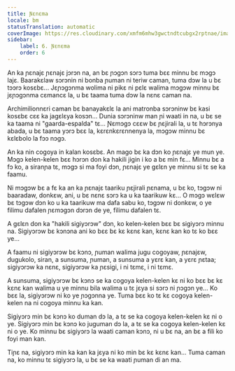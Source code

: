 ```yaml
---
title: Ɲɛnɛma
locale: bm
statusTranslation: automatic
coverImage: https://res.cloudinary.com/xmfm6mhw3gwctndtcubgx2rptnae/image/upload/v1740468922/small_cover_tratado_de_psicologia_revolucionaria_a4c0dca4e0.webp
sidebar:
    label: 6. Ɲɛnɛma
    order: 6
---
```

An ka ɲɛnajɛ ɲɛnajɛ jɔrɔn na, an bɛ ɲɔgɔn sɔrɔ tuma bɛɛ minnu bɛ mɔgɔ lajɛ. Baarakɛlaw sɔrɔnin ni bonba ɲuman ni teriw caman, tuma dɔw la u bɛ tɔɔrɔ kosɛbɛ... Jɛɲɔgɔnma wolima ni pikɛ ni pɛlɛ walima mɔgɔw minnu bɛ jɛɲɔgɔnma cɛmancɛ la, u bɛ taama tuma dɔw la nɛnɛ caman na.

Archimilionnɛri caman bɛ banayakɛlɛ la ani matronba sɔrɔninw bɛ kasi kosɛbɛ cɛɛ ka jagɛlɛya kosɔn... Dunia sɔrɔninw man ɲi waati in na, u bɛ se ka taama ni "gaarda-espalda" tɛ... Ɲɛmɔgɔ cɛɛw bɛ ɲɛjirali la, u tɛ hɔrɔnya abada, u bɛ taama yɔrɔ bɛɛ la, kɛrɛnkɛrɛnnenya la, mɔgɔw minnu bɛ kɛlɛbolo la fɔɔ nɔgɔ.

An ka nin cogoya in kalan kosɛbɛ. An mago bɛ ka dɔn ko ɲɛnajɛ ye mun ye. Mɔgɔ kelen-kelen bɛɛ hɔrɔn don ka hakili jigin i ko a bɛ min fɛ... Minnu bɛ a fɔ ko, a siranɲa tɛ, mɔgɔ si ma foyi dɔn, ɲɛnajɛ ye gɛlɛn ye minnu si tɛ se ka faamu.

Ni mɔgɔw bɛ a fɛ ka an ka ɲɛnajɛ taariku ɲɛjirali ɲɛnama, u bɛ ko, tɔgɔw ni baaradaw, donkɛw, ani, u bɛ nɛnɛ sɔrɔ ka u ka taarikuw kɛ... O mɔgɔ wɛlɛw bɛ tɔgɔw dɔn ko u ka taarikuw ma dafa sabu ko, tɔgɔw ni donkɛw, o ye filimu dafalen ɲɛmɔgɔn dɔrɔn de ye, filimu dafalen tɛ.

A gɛlɛn don ka "hakili sigiyɔrɔw" dɔn, ko kelen-kelen bɛɛ bɛ sigiyɔrɔ minnu na. Sigiyɔrɔw bɛ kɔnɔna ani ko bɛɛ bɛ kɛ kɛnɛ kan, kɛnɛ kan ko tɛ ko bɛɛ ye...

A faamu ni sigiyɔrɔw bɛ kɔnɔ, ɲuman walima jugu cogoyaw, ɲɛnajɛw, dugukolo, siran, a sunsuma, ɲuman, a sunsuma a yɛrɛ kan, a yɛrɛ ɲɛtaa; sigiyɔrɔw ka nɛnɛ, sigiyɔrɔw ka ɲɛsigi, i ni tɛmɛ, i ni tɛmɛ.

A sunsuma, sigiyɔrɔw bɛ kɔnɔ se ka cogoya kelen-kelen kɛ ni ko bɛɛ bɛ kɛ kɛnɛ kan walima u ye minnu bila walima u tɛ jɛya si sɔrɔ ni ɲɔgɔn ye... Ko bɛɛ la, sigiyɔrɔw ni ko ye ɲɔgɔnna ye. Tuma bɛɛ ko tɛ kɛ cogoya kelen-kelen na ni cogoya minnu ka kan.

Sigiyɔrɔ min bɛ kɔnɔ ko duman dɔ la, a tɛ se ka cogoya kelen-kelen kɛ ni o ye. Sigiyɔrɔ min bɛ kɔnɔ ko juguman dɔ la, a tɛ se ka cogoya kelen-kelen kɛ ni o ye. Ko minnu bɛ sigiyɔrɔ la waati caman kɔnɔ, ni u bɛ na, an bɛ a fili ko foyi man kan.

Tiɲɛ na, sigiyɔrɔ min ka kan ka jɛya ni ko min bɛ kɛ kɛnɛ kan... Tuma caman na, ko minnu tɛ sigiyɔrɔ la, u bɛ se ka waati ɲuman di an ma.

